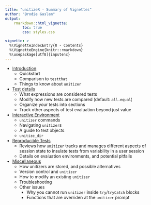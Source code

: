 ```yaml
---
title: "unitizeR - Summary of Vignettes"
author: "Brodie Gaslam"
output:
    rmarkdown::html_vignette:
        toc: true
        css: styles.css

vignette: >
  %\VignetteIndexEntry{0 - Contents}
  %\VignetteEngine{knitr::rmarkdown}
  %\usepackage[utf8]{inputenc}
---
```


* [Introduction](unitizer.html)
    * Quickstart
    * Comparison to `testthat`
    * Things to know about `unitizer`
* [Test details](unitizer_tests.html)
    * What expressions are considered tests
    * Modify how new tests are compared (default: `all.equal`)
    * Organize your tests into sections
    * Track other aspects of test evaluation beyond just value
* [Interactive Environment](unitizer_interactive_env.html)
    * `unitizer` commands
    * Navigating `unitizer`s
    * A guide to test objects
    * `unitize_dir`
* [Reproducible Tests](unitizer_reproducible_tests.html)
    * Reviews how `unitizer` tracks and manages different aspects of session
      state to insulate tests from variability in a user session
    * Details on evaluation environments, and potential pitfalls
* [Miscellaneous](unitizer_miscellaneous.html)
    * How unitizers are stored, and possible alternatives
    * Version control and `unitizer`
    * How to modify an existing `unitizer`
    * Troubleshooting
    * Other issues
        * Why you cannot run `unitizer` inside `try`/`tryCatch` blocks
        * Functions that are overriden at the `unitizer` prompt
